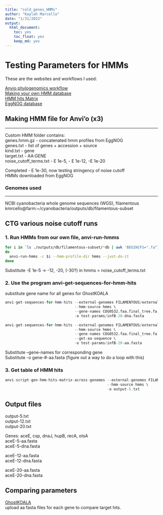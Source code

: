 ```yaml
---
title: "cold_genes_HMMs"
author: "Kaylah Marcello"
date: "1/31/2022"
output:
  html_document:
    toc: yes
    toc_float: yes
    keep_md: yes
---
```


# Testing Parameters for HMMs 

These are the websites and workflows I used:

[Anvio phylogenomics workflow](https://merenlab.org/2017/06/07/phylogenomics/)  
[Making your own HMM database](https://merenlab.org/2016/05/21/archaeal-single-copy-genes/)  
[HMM hits Matrix](https://anvio.org/help/main/programs/anvi-script-gen-hmm-hits-matrix-across-genomes/)  
[EggNOG database](http://eggnog5.embl.de/#/app/results)

## Making HMM file for Anvi'o (x3)
***
Custom HMM folder contains:  
genes.hmm.gz - concatenated hmm profiles from EggNOG  
genes.txt - list of genes + accession + source  
kind.txt - gene  
target.txt - AA:GENE  
noise_cutoff_terms.txt - E 1e-5, - E 1e-12, -E 1e-20  

Completed - E 1e-30, now testing stringency of noise cutoff  
HMMs downloaded from EggNOG  

### Genomes used
***
NCBI cyanobacteria whole genome sequences (WGS), filamentous  
kmrcello@farm:~/cyanobacteria/outputs/db/filamentous-subset  

## CTG various noise cutoff runs

### 1. Run HMMs from our own file, anvi-run-hmms
```bash
for i in `ls ./outputs/db/filamentous-subset/*db | awk 'BEGIN{FS=".fa"}{print $1}'`
do
  anvi-run-hmms -c $i --hmm-profile-dir hmms --just-do-it
done
```  
Substitute -E 1e-5 -> -12, -20, (-30?) in hmms > noise_cutoff_terms.txt  

### 2. Use the program anvi-get-sequences-for-hmm-hits 
substitute gene name for all genes for GhostKOALA
```r
anvi-get-sequences-for-hmm-hits --external-genomes FILAMENTOUS/external-genomes-filamentous-names.tsv \
                                --hmm-source hmms \
                                --gene-names COG0532.faa.final_tree.fa \
                                -o test-params/infB-20-dna.fasta  
  
anvi-get-sequences-for-hmm-hits --external-genomes FILAMENTOUS/external-genomes-filamentous-names.tsv \
                                --hmm-source hmms \
                                --gene-names COG0532.faa.final_tree.fa \
                                --get-aa-sequence \
                                -o test-params/infB-20-aa.fasta  
```  
Substitute --gene-names for corresponding gene  
Substitute -o gene-#-aa.fasta 
(figure out a way to do a loop with this)

### 3. Get table of HMM hits
```r
anvi-script-gen-hmm-hits-matrix-across-genomes --external-genomes FILAMENTOUS/external-genomes-filamentous-names.tsv \
                                               --hmm-source hmms \
                                               -o output-5.txt
```

## Output files
output-5.txt  
output-12.txt  
output-20.txt  

Genes: aceE, csp, dnaJ, hupB, recA, otsA  
aceE-5-aa.fasta  
aceE-5-dna.fasta  

aceE-12-aa.fasta  
aceE-12-dna.fasta  

aceE-20-aa.fasta  
aceE-20-dna.fasta  

## Comparing parameters
[GhostKOALA](https://www.kegg.jp/ghostkoala/)  
upload aa fasta files for each gene to compare target hits.
